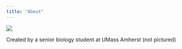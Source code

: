 ```yaml
---
title: "About"
---
```


![](IMG_8908.jpg)

Created by a senior biology student at UMass Amherst (not pictured)
